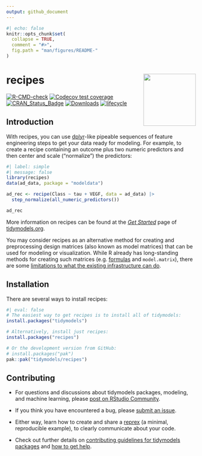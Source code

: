 ```yaml
---
output: github_document
---
```


```r
#| echo: false
knitr::opts_chunk$set(
  collapse = TRUE,
  comment = "#>",
  fig.path = "man/figures/README-"
)
```

# recipes <a href='https://recipes.tidymodels.org'><img src='man/figures/logo.png' align="right" height="139" /></a>

[![R-CMD-check](https://github.com/tidymodels/recipes/workflows/R-CMD-check/badge.svg)](https://github.com/tidymodels/recipes/actions)
[![Codecov test coverage](https://codecov.io/gh/tidymodels/recipes/branch/main/graph/badge.svg)](https://app.codecov.io/gh/tidymodels/recipes?branch=main)
[![CRAN_Status_Badge](https://www.r-pkg.org/badges/version/recipes)](https://CRAN.R-project.org/package=recipes)
[![Downloads](https://cranlogs.r-pkg.org/badges/recipes)](https://CRAN.R-project.org/package=recipes)
[![lifecycle](https://img.shields.io/badge/lifecycle-stable-brightgreen.svg)](https://lifecycle.r-lib.org/articles/stages.html)

## Introduction

With recipes, you can use [dplyr](https://dplyr.tidyverse.org/)-like pipeable sequences of feature engineering steps to get your data ready for modeling. For example, to create a recipe containing an outcome plus two numeric predictors and then center and scale ("normalize") the predictors:

```r
#| label: simple
#| message: false
library(recipes)
data(ad_data, package = "modeldata")

ad_rec <- recipe(Class ~ tau + VEGF, data = ad_data) |>
  step_normalize(all_numeric_predictors())

ad_rec
```

More information on recipes can be found at the [_Get Started_](https://www.tidymodels.org/start/recipes/) page of [tidymodels.org](https://www.tidymodels.org). 

You may consider recipes as an alternative method for creating and preprocessing design matrices (also known as model matrices) that can be used for modeling or visualization. While R already has long-standing methods for creating such matrices (e.g. [formulas](https://rviews.rstudio.com/2017/02/01/the-r-formula-method-the-good-parts/) and `model.matrix`), there are some [limitations to what the existing infrastructure can do](https://rviews.rstudio.com/2017/03/01/the-r-formula-method-the-bad-parts/). 

## Installation

There are several ways to install recipes:

```r
#| eval: false
# The easiest way to get recipes is to install all of tidymodels:
install.packages("tidymodels")

# Alternatively, install just recipes:
install.packages("recipes")

# Or the development version from GitHub:
# install.packages("pak")
pak::pak("tidymodels/recipes")
```

## Contributing

- For questions and discussions about tidymodels packages, modeling, and machine learning, please [post on RStudio Community](https://forum.posit.co/c/ml/15).

- If you think you have encountered a bug, please [submit an issue](https://github.com/tidymodels/recipes/issues).

- Either way, learn how to create and share a [reprex](https://reprex.tidyverse.org/articles/articles/learn-reprex.html) (a minimal, reproducible example), to clearly communicate about your code.

- Check out further details on [contributing guidelines for tidymodels packages](https://www.tidymodels.org/contribute/) and [how to get help](https://www.tidymodels.org/help/).

